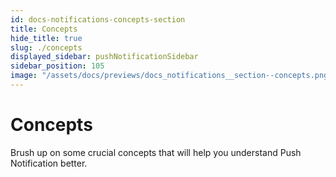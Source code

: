 ```yaml
---
id: docs-notifications-concepts-section
title: Concepts
hide_title: true
slug: ./concepts
displayed_sidebar: pushNotificationSidebar
sidebar_position: 105
image: "/assets/docs/previews/docs_notifications__section--concepts.png"
---
```


# Concepts

Brush up on some crucial concepts that will help you understand Push Notification better.


<Head>
  <title>{`Concept Section | Push Notifications | Push Documentation`}</title>
</Head>


<DocCardList />
